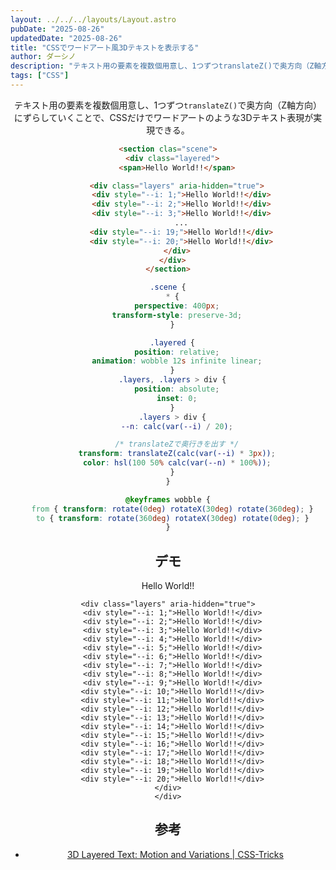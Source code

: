 ```yaml
---
layout: ../../../layouts/Layout.astro
pubDate: "2025-08-26"
updatedDate: "2025-08-26"
title: "CSSでワードアート風3Dテキストを表示する"
author: ダーシノ
description: "テキスト用の要素を複数個用意し、1つずつtranslateZ()で奥方向（Z軸方向）にずらしていくことで、CSSだけでワードアートのような3Dテキスト表現が実現できる。"
tags: ["CSS"]
---
```



<Header {...frontmatter} />

テキスト用の要素を複数個用意し、1つずつ`translateZ()`で奥方向（Z軸方向）にずらしていくことで、CSSだけでワードアートのような3Dテキスト表現が実現できる。


```html
<section clas="scene">
  <div class="layered">
    <span>Hello World!!</span>

    <div class="layers" aria-hidden="true">
      <div style="--i: 1;">Hello World!!</div>
      <div style="--i: 2;">Hello World!!</div>
      <div style="--i: 3;">Hello World!!</div>
      ...
      <div style="--i: 19;">Hello World!!</div>
      <div style="--i: 20;">Hello World!!</div>
    </div>
  </div>
</section>
```

```css
.scene {
  * {
    perspective: 400px;
    transform-style: preserve-3d;
  }

  .layered {
    position: relative;
    animation: wobble 12s infinite linear;
  }
  .layers, .layers > div {
    position: absolute;
    inset: 0;
  }
  .layers > div {
    --n: calc(var(--i) / 20);

    /* translateZで奥行きを出す */
    transform: translateZ(calc(var(--i) * 3px));
    color: hsl(100 50% calc(var(--n) * 100%));
  }
}

@keyframes wobble {
  from { transform: rotate(0deg) rotateX(30deg) rotate(360deg); }
  to { transform: rotate(360deg) rotateX(30deg) rotate(0deg); }
}
```


## デモ

<section id="demo">
  <div class="layered">
    <span>Hello World!!</span>

    <div class="layers" aria-hidden="true">
      <div style="--i: 1;">Hello World!!</div>
      <div style="--i: 2;">Hello World!!</div>
      <div style="--i: 3;">Hello World!!</div>
      <div style="--i: 4;">Hello World!!</div>
      <div style="--i: 5;">Hello World!!</div>
      <div style="--i: 6;">Hello World!!</div>
      <div style="--i: 7;">Hello World!!</div>
      <div style="--i: 8;">Hello World!!</div>
      <div style="--i: 9;">Hello World!!</div>
      <div style="--i: 10;">Hello World!!</div>
      <div style="--i: 11;">Hello World!!</div>
      <div style="--i: 12;">Hello World!!</div>
      <div style="--i: 13;">Hello World!!</div>
      <div style="--i: 14;">Hello World!!</div>
      <div style="--i: 15;">Hello World!!</div>
      <div style="--i: 16;">Hello World!!</div>
      <div style="--i: 17;">Hello World!!</div>
      <div style="--i: 18;">Hello World!!</div>
      <div style="--i: 19;">Hello World!!</div>
      <div style="--i: 20;">Hello World!!</div>
    </div>
    </div>
</section>

<style>{`
#demo {
  font-size: 3rem;
  perspective: 400px;
  background-color: #333;
  display: grid;
  place-items: center;
  text-align: center;
  padding: 1rem;
  
  * {
    transform-style: preserve-3d;
  }

  .layered {
    position: relative;
    animation: wobble 12s infinite linear;
  }
  .layers, .layers > div {
    position: absolute;
    inset: 0;
  }
  .layers > div {
    --n: calc(var(--i) / 20);

    transform: translateZ(calc(var(--i) * 3px));
    color: hsl(100 50% calc(var(--n) * 100%));
  }
}

@keyframes wobble {
  from { transform: rotate(0deg) rotateX(30deg) rotate(360deg); }
  to { transform: rotate(360deg) rotateX(30deg) rotate(0deg); }
}
`}</style>

<script>{`
const demo = document.querySelector('#demo')
`}</script>

## 参考

- [3D Layered Text: Motion and Variations | CSS-Tricks](https://css-tricks.com/3d-layered-text-motion-and-variations/)
